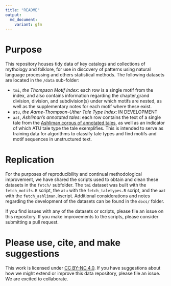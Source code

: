 ```yaml
---
title: "README"
output: 
  md_document:
    variant: gfm
---
```


# Purpose

This repository houses tidy data of key catalogs and collections of mythology and folklore, for use in discovery of patterns using natural language processing and others statistical methods.  The following datasets are located in the `/data` sub-folder:

- `tmi`, *the Thompson Motif Index*: each row is a single motif from the index, and also contains information regarding the chapter,grand division, division, and subdivision(s) under which motifs are nested, as well as the supplementary notes for each motif where these exist. 
- `atu`, *the Aarne-Thompson-Uther Tale Type Index*: IN DEVELOPMENT
- `aat`, *Ashliman's annotated tales*: each row contains the text of a single tale from the [Ashliman corpus of annotated tales](https://www.pitt.edu/~dash/folktexts.html), as well as an indicator of which ATU tale type the tale exemplifies. This is intended to serve as  training data for algorithms to classify tale types and find motifs and motif sequences in unstructured text.

# Replication

For the purposes of reproducibility and continual methodological improvement, we have shared the scripts used to obtain and clean these datasets in the `fetch/` subfolder.  The `tmi` dataset was built with the `fetch_motifs.R` script, the `atu` with the `fetch_taletypes.R` script, and the `aat` with the `fetch_ashliman.R`script.  Additional considerations and notes regarding the development of the datasets can be found in the `docs/` folder.

If you find issues with any of the datasets or scripts, please file an issue on this repository.  If you make improvements to the scripts, please consider submitting a pull request.

# Please use, cite, and make suggestions

This work is licensed under [CC BY-NC 4.0](https://creativecommons.org/licenses/by-nc/4.0/).  If you have suggestions about how we might extend or improve this data repository, please file an issue.  We are excited to collaborate.

